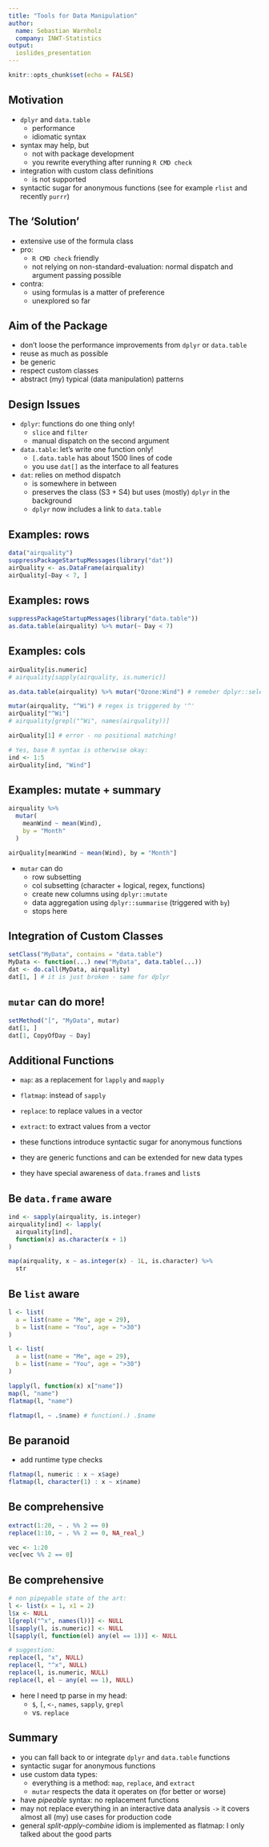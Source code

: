 ```yaml
---
title: "Tools for Data Manipulation"
author: 
  name: Sebastian Warnholz
  company: INWT-Statistics
output: 
  ioslides_presentation
---
```


```r
knitr::opts_chunk$set(echo = FALSE)
```


## Motivation

  - `dplyr` and `data.table`
      - performance
      - idiomatic syntax
  - syntax may help, but
      - not with package development
      - you rewrite everything after running `R CMD check`
  - integration with custom class definitions
      - is not supported
  - syntactic sugar for anonymous functions (see for example `rlist` and
  recently `purrr`)


## The 'Solution'

  - extensive use of the formula class
  - pro: 
      - `R CMD check` friendly
      - not relying on non-standard-evaluation: normal dispatch and argument
      passing possible
  - contra:
      - using formulas is a matter of preference
      - unexplored so far


## Aim of the Package

  - don't loose the performance improvements from `dplyr` or `data.table`
  - reuse as much as possible
  - be generic
  - respect custom classes
  - abstract (my) typical (data manipulation) patterns


## Design Issues

  - `dplyr`: functions do one thing only!
      - `slice` and `filter`
      - manual dispatch on the second argument
  - `data.table`: let's write one function only!
      - `[.data.table` has about 1500 lines of code
      - you use `dat[]` as the interface to all features 
  - `dat`: relies on method dispatch
      - is somewhere in between
      - preserves the class (S3 + S4) but uses (mostly) `dplyr` in the background
      - `dplyr` now includes a link to `data.table`


## Examples: rows

```r
data("airquality")
suppressPackageStartupMessages(library("dat"))
airQuality <- as.DataFrame(airquality)
airQuality[~Day < 7, ]
```


## Examples: rows

```r
suppressPackageStartupMessages(library("data.table"))
as.data.table(airquality) %>% mutar(~ Day < 7)
```


## Examples: cols

```r
airQuality[is.numeric]
# airquality[sapply(airquality, is.numeric)]

as.data.table(airquality) %>% mutar("Ozone:Wind") # remeber dplyr::select

mutar(airquality, "^Wi") # regex is triggered by '^'
airQuality["^Wi"]
# airquality[grepl("^Wi", names(airquality))]

airQuality[1] # error - no positional matching!

# Yes, base R syntax is otherwise okay:
ind <- 1:5
airQuality[ind, "Wind"]
```


## Examples: mutate + summary

```r
airquality %>%
  mutar(
    meanWind ~ mean(Wind), 
    by = "Month"
  )

airQuality[meanWind ~ mean(Wind), by = "Month"]
```

- `mutar` can do
    - row subsetting
    - col subsetting (character + logical, regex, functions)
    - create new columns using `dplyr::mutate`
    - data aggregation using `dplyr::summarise` (triggered with `by`)
    - stops here


## Integration of Custom Classes

```r
setClass("MyData", contains = "data.table")
MyData <- function(...) new("MyData", data.table(...))
dat <- do.call(MyData, airquality)
dat[1, ] # it is just broken - same for dplyr
```


## `mutar` can do more!

```r
setMethod("[", "MyData", mutar)
dat[1, ]
dat[1, CopyOfDay ~ Day]
```


## Additional Functions

- `map`: as a replacement for `lapply` and `mapply`
- `flatmap`: instead of `sapply`
- `replace`: to replace values in a vector
- `extract`: to extract values from a vector


- these functions introduce syntactic sugar for anonymous functions 
- they are generic functions and can be extended for new data types
- they have special awareness of `data.frame`s and `list`s


## Be `data.frame` aware

```r
ind <- sapply(airquality, is.integer)
airquality[ind] <- lapply(
  airquality[ind], 
  function(x) as.character(x + 1)
)

map(airquality, x ~ as.integer(x) - 1L, is.character) %>%
  str
```


## Be `list` aware

```r
l <- list(
  a = list(name = "Me", age = 29),
  b = list(name = "You", age = ">30")
)
```

```r
l <- list(
  a = list(name = "Me", age = 29),
  b = list(name = "You", age = ">30")
)

lapply(l, function(x) x["name"])
map(l, "name")
flatmap(l, "name")
```

```r
flatmap(l, ~ .$name) # function(.) .$name
```


## Be paranoid  

- add runtime type checks

```r
flatmap(l, numeric : x ~ x$age)
flatmap(l, character(1) : x ~ x$name)
```


## Be comprehensive

```r
extract(1:20, ~ . %% 2 == 0)
replace(1:10, ~ . %% 2 == 0, NA_real_)

vec <- 1:20
vec[vec %% 2 == 0]
```


## Be comprehensive

```r
# non pipepable state of the art:
l <- list(x = 1, x1 = 2)
l$x <- NULL
l[grepl("^x", names(l))] <- NULL
l[sapply(l, is.numeric)] <- NULL
l[sapply(l, function(el) any(el == 1))] <- NULL

# suggestion:
replace(l, "x", NULL)
replace(l, "^x", NULL)
replace(l, is.numeric, NULL)
replace(l, el ~ any(el == 1), NULL)
```

- here I need tp parse in my head:
    - `$`, `[`, `<-`, `names`, `sapply`, `grepl`
    - vs. `replace`


## Summary

- you can fall back to or integrate `dplyr` and `data.table` functions
- syntactic sugar for anonymous functions
- use custom data types:
    - everything is a method: `map`, `replace`, and `extract`
    - `mutar` respects the data it operates on (for better or worse)
- have *pipeable* syntax: no replacement functions
- may not replace everything in an interactive data analysis `->` it covers
almost all (my) use cases for production code
- general *split-apply-combine* idiom is implemented as flatmap: I only talked
about the good parts

